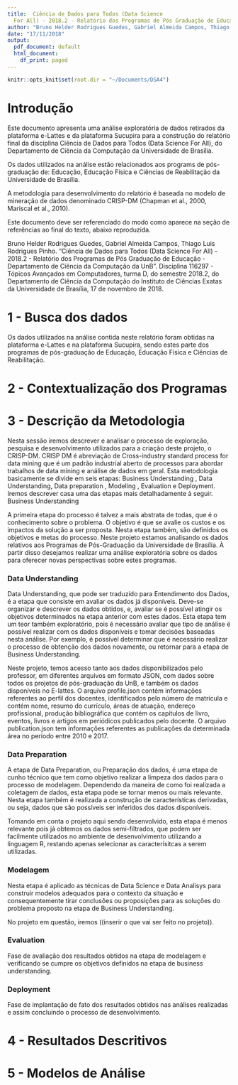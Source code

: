 ```yaml
---
title:  Ciência de Dados para Todos (Data Science
  For All) - 2018.2 - Relatório dos Programas de Pós Graduação de Educação - Departamento de Ciência da Computação da UnB
author: "Bruno Helder Rodrigues Guedes, Gabriel Almeida Campos, Thiago Luis Rodrigues Pinho"
date: "17/11/2018"
output:
  pdf_document: default
  html_document:
    df_print: paged
---
```


```r
knitr::opts_knit$set(root.dir = "~/Documents/DSA4")
```

# Introdução

Este documento apresenta uma análise exploratória de dados retirados da plataforma e-Lattes e da plataforma Sucupira para a construção do relatório final da disciplina Ciência de Dados para Todos (Data Science For All), do Departamento de Ciência da Computação da Universidade de Brasília. 

Os dados utilizados na análise estão relacionados aos programs de pós-graduação de: Educação, Educação Física e Ciências de Reabilitação da Universidade de Brasília.

A metodologia para desenvolvimento do relatório é baseada no modelo de mineração de dados denominado CRISP-DM (Chapman et al., 2000, Mariscal et al., 2010). 

Este documento deve ser referenciado do modo como aparece na seção de referências ao final do texto, abaixo reproduzida.

Bruno Helder Rodrigues Guedes, Gabriel Almeida Campos, Thiago Luis Rodrigues Pinho. “Ciência de Dados para Todos (Data Science For All) - 2018.2 - Relatório dos Programas de Pós Graduação de Educação - Departamento de Ciência da Computação da UnB”. Disciplina 116297 - Tópicos Avançados em Computadores, turma D, do semestre 2018.2, do Departamento de Ciência da Computação do Instituto de Ciências Exatas da Universidade de Brasília, 17 de novembro de 2018.


# 1 - Busca dos dados

Os dados utilizados na análise contida neste relatório foram obtidas na plataforma e-Lattes e na plataforma Sucupira, sendo estes parte dos programas de pós-graduação de Educação, Educação Física e Ciências de Reabilitação.

# 2 - Contextualização dos Programas

# 3 - Descrição da Metodologia

Nesta sessão iremos descrever e analisar o processo de exploração, pesquisa e desenvolvimento utilizados para a criação deste projeto, o CRISP-DM. CRISP DM é abreviação de Cross-industry standard process for data mining que é um padrão industrial aberto de processos para abordar trabalhos de data mining e análise de dados em geral. Esta metodologia basicamente se divide em seis etapas: Business Understanding , Data Understanding, Data preparation , Modeling , Evaluation e Deployment. Iremos descrever casa uma das etapas mais detalhadamente à seguir.
Business Understanding

A primeira etapa do processo é talvez a mais abstrata de todas, que é o conhecimento sobre o problema. O objetivo é que se avalie os custos e os impactos da solução a ser proposta. Nesta etapa também, são definidos os objetivos e metas do processo. Neste projeto estamos analisando os dados relativos aos Programas de Pós-Graduação da Universidade de Brasília. À partir disso desejamos realizar uma análise exploratória sobre os dados para oferecer novas perspectivas sobre estes programas.


### Data Understanding

Data Understanding, que pode ser traduzido para Entendimento dos Dados, é a etapa que consiste em avaliar os dados já disponíveis. Deve-se organizar e descrever os dados obtidos, e, avaliar se é possível atingir os objetivos determinados na etapa anterior com estes dados. Esta etapa tem um teor também exploratório, pois é necessário avaliar que tipo de análise é possível realizar com os dados disponíveis e tomar decisões baseadas nesta análise. Por exemplo, é possível determinar que é necessário realizar o processo de obtenção dos dados novamente, ou retornar para a etapa de Business Understanding.

Neste projeto, temos acesso tanto aos dados disponibilizados pelo professor, em diferentes arquivos em formato JSON, com dados sobre todos os projetos de pós-graduação da UnB, e também os dados disponíveis no E-lattes. O arquivo profile.json contém informações referentes ao perfil dos docentes, identificados pelo número de matrícula e contém nome, resumo do currículo, áreas de atuação, endereço profissional, produção bibliográfica que contém os capítulos de livro, eventos, livros e artigos em periódicos publicados pelo docente. O arquivo publication.json tem informações referentes as publicações da determinada área no período entre 2010 e 2017.


### Data Preparation

A etapa de Data Preparation, ou Preparação dos dados, é uma etapa de cunho técnico que tem como objetivo realizar a limpeza dos dados para o processo de modelagem. Dependendo da maneira de como foi realizada a coletagem de dados, esta etapa pode se tornar menos ou mais relevante. Nesta etapa também é realizada a construção de características derivadas, ou seja, dados que são possíveis ser inferidos dos dados disponíveis.

Tomando em conta o projeto aqui sendo desenvolvido, esta etapa é menos relevante pois já obtemos os dados semi-filtrados, que podem ser facilmente utilizados no ambiente de desenvolvimento utilizando a linguagem R, restando apenas selecionar as caracterísitcas a serem utilizadas.


### Modelagem

Nesta etapa é aplicado as técnicas de Data Science e Data Analisys para construir modelos adequados para o contexto da situação e consequentemente tirar conclusões ou proposições para as soluções do problema proposto na etapa de Business Understanding.

No projeto em questão, iremos ((inserir o que vai ser feito no projeto)).


### Evaluation

Fase de avaliação dos resultados obtidos na etapa de modelagem e verificando se cumpre os objetivos definidos na etapa de business understanding.


### Deployment

Fase de implantação de fato dos resultados obtidos nas análises realizadas e assim concluindo o processo de desenvolvimento.


# 4 - Resultados Descritivos


# 5 - Modelos de Análise